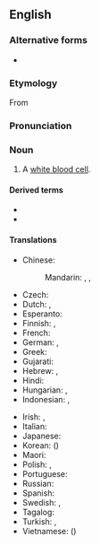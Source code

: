 ==English==
{{wikipedia}}

===Alternative forms===
* {{l|en|leucocyte}}

===Etymology===
From {{confix|leuko|cyte|lang=en}}

===Pronunciation===
{{IPA|/ˈluːkə(ʊ)sʌɪt/|lang=en}}

===Noun===
{{en-noun}}

# {{lb|en|hematology|cytology|immunology}} A [[white blood cell]].

====Derived terms====
* {{l|en|leukocytic}}
* {{l|en|leukocytoid}}

====Translations====
{{trans-top|a white blood cell}}
* Chinese:
*: Mandarin: {{t+|cmn|白血球|tr=báixuèqiú|sc=Hani}}, {{t+|cmn|白細胞|sc=Hani}}, {{t+|cmn|白细胞|tr=báixìbāo|sc=Hani}}
* Czech: {{t+|cs|leukocyt|m}}
* Dutch: {{t+|nl|leukocyt|m}}, {{t|nl|witte bloedcel|f}}
* Esperanto: {{t|eo|leŭkocito}}
* Finnish: {{t+|fi|valkosolu}}, {{t+|fi|leukosyytti}}
* French: {{t+|fr|leucocyte|m}}
* German: {{t+|de|Leukozyt|m}}, {{t|de|weißes Blutkörperchen|n}}
* Greek: {{t+|el|λευκό αιμοσφαίριο|n}}
* Gujarati: {{t|gu|શ્વેતકણ|sc=Gujr}}
* Hebrew: {{t+|he|תא דם לבן}}, {{t|he|לויקוציט}}
* Hindi: {{t|hi|श्वेताणु}}
* Hungarian: {{t|hu|leukocita}}, {{t|hu|fehérvérsejt}}
* Indonesian: {{t+|id|leukosit}}, {{t+|id|sel darah putih}}
{{trans-mid}}
* Irish: {{t|ga|leocaicít|f}}, {{t|ga|fuilchill bhán|f}}
* Italian: {{t+|it|leucocita|m}}
* Japanese: {{t|ja|白血球|tr=はっけっきゅう, hakkekkyū}}
* Korean: {{t+|ko|백혈구}} ({{t+|ko|白血球}})
* Maori: {{t|mi|pūtau toto mā}}
* Polish: {{t+|pl|leukocyt|m}}, {{t|pl|krwinka biała|f}}
* Portuguese: {{t+|pt|leucócito|m}}
* Russian: {{t+|ru|лейкоци́т|m}}
* Spanish: {{t+|es|leucocito|m}}
* Swedish: {{t+|sv|leukocyt}}, {{t+|sv|vit blodkropp}}
* Tagalog: {{t|tl|puting sihay-dugo}}
* Turkish: {{t+|tr|akyuvar}}, {{t+|tr|lökosit}}
* Vietnamese: {{t|vi|bạch huyết cầu}} ({{t|vi|白血球}})
{{trans-bottom}}